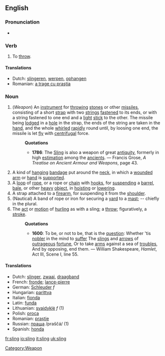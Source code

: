 ==English==

===Pronunciation===
*{{IPA|/'slɪɳ/}}

===Verb===
{{en-verb|slings|slinging|slung}}
# To [[throw]].

====Translations====
*Dutch: [[slingeren]], [[werpen]], [[ophangen]]
*Romanian: [[a trage cu praştia]]

===Noun===
{{en-noun}}
#(''Weapon'') [[Category:Weapon]] An [[instrument]] for [[throw]]ing [[stone]]s or other [[missile]]s, consisting of a short [[strap]] with two [[string]]s [[fasten]]ed to its ends, or with a string fastened to one end and a [[light]] [[stick]] to the other. The missile being [[lodge]]d in a [[hole]] in the strap, the ends of the string are taken in the [[hand]], and the whole [[whirl]]ed [[rapidly]] round until, by loosing one end, the missile is let [[fly]] with [[centrifugal]] force.
#:'''Quotations'''
#:*'''1786''': The [[Sling]] is also a weapon of great [[antiquity]], formerly in high [[estimation]] among the [[ancient]]s. &mdash; Francis Grose, ''A Treatise on Ancient Armour and Weapons'', page 43.
#A kind of [[hang]]ing [[bandage]] put around the [[neck]], in which a [[wound]]ed [[arm]] or [[hand]] is [[support]]ed.
#A [[loop]] of [[rope]], or a rope or [[chain]] with [[hook]]s, for [[suspend]]ing a [[barrel]], [[bale]], or other [[heavy]] [[object]], in [[hoist]]ing or [[lower]]ing.
#A strap attached to a [[firearm]], for suspending it from the [[shoulder]].
#(Nautical) A band of rope or iron for securing a [[yard]] to a [[mast]]; -- chiefly in the plural.
# The [[act]] or [[motion]] of [[hurl]]ing as with a sling; a [[throw]]; figuratively, a [[stroke]].
#:'''Quotations'''
#:*'''1600''': To be, or not to be, that is the [[question]]: Whether 'tis [[noble]]r in the mind to [[suffer]] The [[sling]]s and [[arrow]]s of [[outrageous]] [[fortune]], Or to take [[arm]]s against a sea of [[trouble]]s, And by opposing, end them. &mdash; William Shakespeare, ''Hamlet'', Act III, Scene I, line 55.

====Translations====
*Dutch: [[slinger]], [[zwaai]], [[draagband]]
*French: [[fronde]]; [[lance-pierre]]
*German: [[Schleuder]] ''f''
*Hungarian: [[parittya]]
*Italian: [[fionda]]
*Latin: [[funda]]
*Lithuanian: [[svaidyklė]] ''f'' (1)
*Polish: [[proca]]
*Romanian: [[praştie]]
*Russian: [[праща]] /praščá/ {{m}} (1)
*Spanish: [[honda]]

[[fr:sling]]
[[io:sling]]
[[it:sling]]
[[uk:sling]]